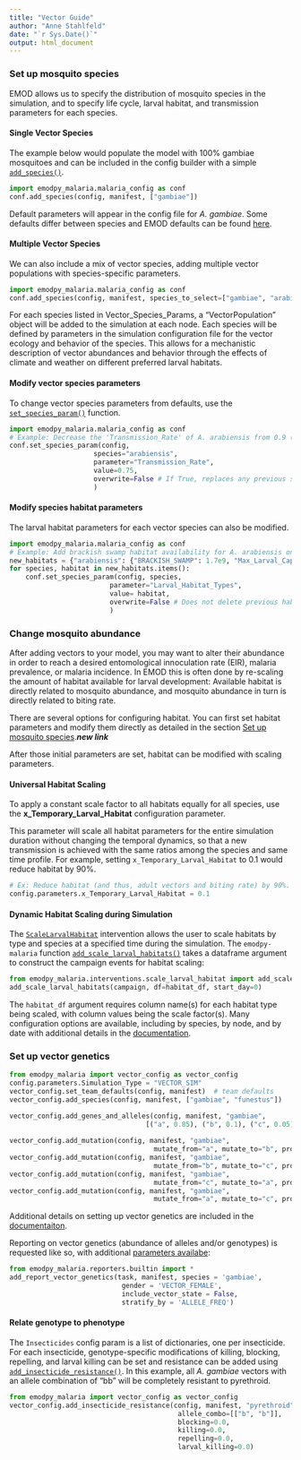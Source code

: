 ```yaml
---
title: "Vector Guide"
author: "Anne Stahlfeld"
date: "`r Sys.Date()`"
output: html_document
---
```


### Set up mosquito species

EMOD allows us to specify the distribution of mosquito species in the simulation, and to specify life cycle, larval habitat, and transmission parameters for each species. 

#### Single Vector Species

The example below would populate the model with 100% gambiae mosquitoes and can be included in the config builder with a simple [`add_species()`](https://github.com/numalariamodeling/emodpy-malaria/blob/main/emodpy_malaria/malaria_config.py).

```python
import emodpy_malaria.malaria_config as conf
conf.add_species(config, manifest, ["gambiae"])
```

Default parameters will appear in the config file for *A. gambiae*. Some defaults differ between species and EMOD defaults can be found [here](https://github.com/numalariamodeling/emodpy-malaria/blob/main/emodpy_malaria/malaria_vector_species_params.py).


#### Multiple Vector Species

We can also include a mix of vector species, adding multiple vector populations with species-specific parameters.

```python
import emodpy_malaria.malaria_config as conf
conf.add_species(config, manifest, species_to_select=["gambiae", "arabiensis"])
```

For each species listed in Vector_Species_Params, a “VectorPopulation” object will be added to the simulation at each node. Each species will be defined by parameters in the simulation configuration file for the vector ecology and behavior of the species. This allows for a mechanistic description of vector abundances and behavior through the effects of climate and weather on different preferred larval habitats.

#### Modify vector species parameters

To change vector species parameters from defaults, use the [`set_species_param()`](https://github.com/numalariamodeling/emodpy-malaria/blob/main/emodpy_malaria/vector_config.py) function.

```python
import emodpy_malaria.malaria_config as conf
# Example: Decrease the 'Transmission_Rate' of A. arabiensis from 0.9 (default) to 0.75.
conf.set_species_param(config, 
                     species="arabiensis", 
                     parameter="Transmission_Rate", 
                     value=0.75, 
                     overwrite=False # If True, replaces any previous stored values
                     )
```

#### Modify species habitat parameters

The larval habitat parameters for each vector species can also be modified.

```python
import emodpy_malaria.malaria_config as conf
# Example: Add brackish swamp habitat availability for A. arabiensis only. 
new_habitats = {"arabiensis": {"BRACKISH_SWAMP": 1.7e9, "Max_Larval_Capacity": 30000000.0}}
for species, habitat in new_habitats.items():
    conf.set_species_param(config, species,
                         parameter="Larval_Habitat_Types", 
                         value= habitat, 
                         overwrite=False # Does not delete previous habitat types
                         )
```

### Change mosquito abundance

After adding vectors to your model, you may want to alter their abundance in order to reach a desired entomological innoculation rate (EIR), malaria prevalence, or malaria incidence. In EMOD this is often done by re-scaling the amount of habitat available for larval development: Available habitat is directly related to mosquito abundance, and mosquito abundance in turn is directly related to biting rate. 

There are several options for configuring habitat. You can first set habitat parameters and modify them directly as detailed in the section [Set up mosquito species](https://faculty-enrich-2022.netlify.app/modules/emod-how-to/emod-how-to/#set-up-mosquito-species).***new link***

After those initial parameters are set, habitat can be modified with scaling parameters.

#### Universal Habitat Scaling

To apply a constant scale factor to all habitats equally for all species, use the **x_Temporary_Larval_Habitat** configuration parameter.

This parameter will scale all habitat parameters for the entire simulation duration without changing the temporal dynamics, so that a new transmission is achieved with the same ratios among the species and same time profile. For example, setting `x_Temporary_Larval_Habitat` to 0.1 would reduce habitat by 90%. 

```python
# Ex: Reduce habitat (and thus, adult vectors and biting rate) by 90%.
config.parameters.x_Temporary_Larval_Habitat = 0.1  
```

#### Dynamic Habitat Scaling during Simulation

The [`ScaleLarvalHabitat`](https://docs.idmod.org/projects/emod-malaria/en/latest/parameter-campaign-node-scalelarvalhabitat.html) intervention allows the user to scale habitats by type and species at a specified time during the simulation. The `emodpy-malaria` function [`add_scale_larval_habitats()`](https://github.com/numalariamodeling/emodpy-malaria/blob/main/emodpy_malaria/interventions/scale_larval_habitats.py) takes a dataframe argument to construct the campaign events for habitat scaling:

```python
from emodpy_malaria.interventions.scale_larval_habitat import add_scale_larval_habitats
add_scale_larval_habitats(campaign, df=habitat_df, start_day=0)
```

The `habitat_df` argument requires column name(s) for each habitat type being scaled, with column values being the scale factor(s). Many configuration options are available, including by species, by node, and by date with additional details in the [documentation](https://docs.idmod.org/projects/emodpy-malaria/en/latest/emodpy_malaria.interventions.scale_larval_habitats.html).

### Set up vector genetics

```python
from emodpy_malaria import vector_config as vector_config
config.parameters.Simulation_Type = "VECTOR_SIM"
vector_config.set_team_defaults(config, manifest)  # team defaults
vector_config.add_species(config, manifest, ["gambiae", "funestus"])

vector_config.add_genes_and_alleles(config, manifest, "gambiae", 
                                  [("a", 0.85), ("b", 0.1), ("c", 0.05)])
                                  
vector_config.add_mutation(config, manifest, "gambiae", 
                                    mutate_from="a", mutate_to="b", probability=0.05)
vector_config.add_mutation(config, manifest, "gambiae", 
                                    mutate_from="b", mutate_to="c", probability=0.1)
vector_config.add_mutation(config, manifest, "gambiae", 
                                    mutate_from="c", mutate_to="a", probability=0.1)
vector_config.add_mutation(config, manifest, "gambiae", 
                                    mutate_from="a", mutate_to="c", probability=0.03)
```

Additional details on setting up vector genetics are included in the [documentaiton](https://docs.idmod.org/projects/emodpy-malaria/en/latest/emodpy_malaria.vector_config.html#emodpy_malaria.vector_config.add_genes_and_alleles).

Reporting on vector genetics (abundance of alleles and/or genotypes) is requested like so, with additional [parameters availabe](https://docs.idmod.org/projects/emodpy-malaria/en/latest/emodpy_malaria.reporters.builtin.html#emodpy_malaria.reporters.builtin.add_report_vector_genetics):

```python
from emodpy_malaria.reporters.builtin import *
add_report_vector_genetics(task, manifest, species = 'gambiae',
                            gender = 'VECTOR_FEMALE',
                            include_vector_state = False,
                            stratify_by = 'ALLELE_FREQ')
```

#### Relate genotype to phenotype

The `Insecticides` config param is a list of dictionaries, one per insecticide. For each insecticide, genotype-specific modifications of killing, blocking, repelling, and larval killing can be set and resistance can be added using [`add_insecticide_resistance()`](https://docs.idmod.org/projects/emodpy-malaria/en/latest/emodpy_malaria.vector_config.html#emodpy_malaria.vector_config.add_insecticide_resistance). In this example, all *A. gambiae* vectors with an allele combination of "bb" will be completely resistant to pyrethroid.

```python
from emodpy_malaria import vector_config as vector_config
vector_config.add_insecticide_resistance(config, manifest, "pyrethroid", "gambiae", 
                                          allele_combo=[["b", "b"]],
                                          blocking=0.0, 
                                          killing=0.0,
                                          repelling=0.0,
                                          larval_killing=0.0)
```
